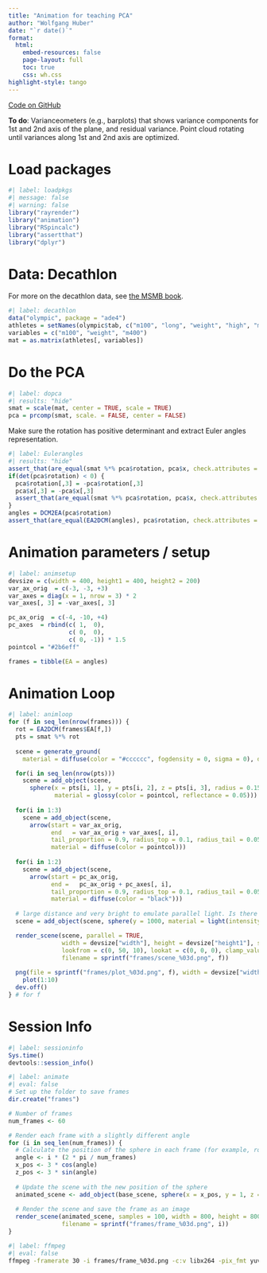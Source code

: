 ```yaml
---
title: "Animation for teaching PCA"
author: "Wolfgang Huber"
date: "`r date()`"
format:
  html:
    embed-resources: false
    page-layout: full
    toc: true
    css: wh.css
highlight-style: tango
---
```


<!-- {{< video pca-animation.mp4 >}} -->

[Code on GitHub](https://github.com/wolfganghuber/PCA-3D-anim)

**To do**:
Varianceometers (e.g., barplots) that shows variance components for 1st and 2nd axis of the plane, and residual variance. Point cloud rotating until variances along 1st and 2nd axis are optimized.

# Load packages

```r
#| label: loadpkgs
#| message: false
#| warning: false
library("rayrender")
library("animation")
library("RSpincalc")
library("assertthat")
library("dplyr")
```

# Data: Decathlon

For more on the decathlon data, see [the MSMB book](https://www.huber.embl.de/msmb/07-chap.html#what-are-the-data-matrices-and-their-motivation).

```r
#| label: decathlon
data("olympic", package = "ade4")
athletes = setNames(olympic$tab, c("m100", "long", "weight", "high", "m400", "m110", "disc", "pole", "javel", "m1500"))
variables = c("m100", "weight", "m400")
mat = as.matrix(athletes[, variables])
```

# Do the PCA

```r
#| label: dopca
#| results: "hide"
smat = scale(mat, center = TRUE, scale = TRUE)
pca = prcomp(smat, scale. = FALSE, center = FALSE)
```
Make sure the rotation has positive determinant and extract Euler angles representation.
```r
#| label: Eulerangles
#| results: "hide"
assert_that(are_equal(smat %*% pca$rotation, pca$x, check.attributes = FALSE))
if(det(pca$rotation) < 0) {
  pca$rotation[,3] = -pca$rotation[,3] 
  pca$x[,3] = -pca$x[,3]
  assert_that(are_equal(smat %*% pca$rotation, pca$x, check.attributes = FALSE))
}
angles = DCM2EA(pca$rotation)
assert_that(are_equal(EA2DCM(angles), pca$rotation, check.attributes = FALSE))
```

# Animation parameters / setup

```r
#| label: animsetup
devsize = c(width = 400, height1 = 400, height2 = 200)
var_ax_orig  = c(-3, -3, +3)
var_axes = diag(x = 1, nrow = 3) * 2
var_axes[, 3] = -var_axes[, 3]

pc_ax_orig  = c(-4, -10, +4)
pc_axes  = rbind(c( 1,  0),
                 c( 0,  0),
                 c( 0, -1)) * 1.5
pointcol = "#2b6eff"

frames = tibble(EA = angles)
```

# Animation Loop

```r
#| label: animloop
for (f in seq_len(nrow(frames))) {
  rot = EA2DCM(frames$EA[f,])
  pts = smat %*% rot
  
  scene = generate_ground(
    material = diffuse(color = "#cccccc", fogdensity = 0, sigma = 0), depth = -10)

  for(i in seq_len(nrow(pts))) 
    scene = add_object(scene, 
      sphere(x = pts[i, 1], y = pts[i, 2], z = pts[i, 3], radius = 0.15,
             material = glossy(color = pointcol, reflectance = 0.05)))
  
  for(i in 1:3) 
    scene = add_object(scene, 
      arrow(start = var_ax_orig, 
            end   = var_ax_orig + var_axes[, i], 
            tail_proportion = 0.9, radius_top = 0.1, radius_tail = 0.05,
            material = diffuse(color = pointcol))) 
  
  for(i in 1:2)
    scene = add_object(scene, 
      arrow(start = pc_ax_orig, 
            end =   pc_ax_orig + pc_axes[, i], 
            tail_proportion = 0.9, radius_top = 0.1, radius_tail = 0.05,
            material = diffuse(color = "black")))
  
  # large distance and very bright to emulate parallel light. Is there a more elegant light source?
  scene = add_object(scene, sphere(y = 1000, material = light(intensity = 500000)))

  render_scene(scene, parallel = TRUE, 
               width = devsize["width"], height = devsize["height1"], samples = 128,
               lookfrom = c(0, 50, 10), lookat = c(0, 0, 0), clamp_value = 8,
               filename = sprintf("frames/scene_%03d.png", f))
  
  png(file = sprintf("frames/plot_%03d.png", f), width = devsize["width"], height = devsize["height2"])
    plot(1:10)
  dev.off()
} # for f
```

# Session Info

```r
#| label: sessioninfo
Sys.time()
devtools::session_info()
```



```r
#| label: animate
#| eval: false
# Set up the folder to save frames
dir.create("frames")

# Number of frames
num_frames <- 60

# Render each frame with a slightly different angle
for (i in seq_len(num_frames)) {
  # Calculate the position of the sphere in each frame (for example, rotating around the y-axis)
  angle <- i * (2 * pi / num_frames)
  x_pos <- 3 * cos(angle)
  z_pos <- 3 * sin(angle)
  
  # Update the scene with the new position of the sphere
  animated_scene <- add_object(base_scene, sphere(x = x_pos, y = 1, z = z_pos, radius = 1, material = diffuse(color = "blue")))
  
  # Render the scene and save the frame as an image
  render_scene(animated_scene, samples = 100, width = 800, height = 800, 
               filename = sprintf("frames/frame_%03d.png", i))
}
```
```sh
#| label: ffmpeg
#| eval: false
ffmpeg -framerate 30 -i frames/frame_%03d.png -c:v libx264 -pix_fmt yuv420p animation.mp4
```